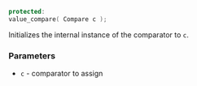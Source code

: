 ```cpp
protected:
value_compare( Compare c );
```

Initializes the internal instance of the comparator to `c`.

### Parameters
 - `c` - comparator to assign